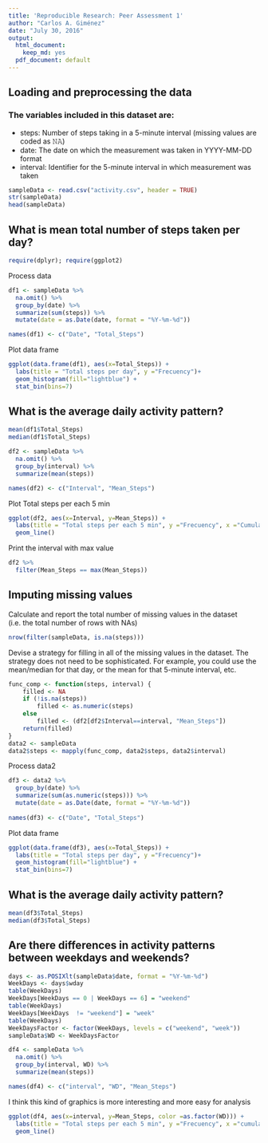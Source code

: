 ```yaml
---
title: 'Reproducible Research: Peer Assessment 1'
author: "Carlos A. Giménez"
date: "July 30, 2016"
output:
  html_document:
    keep_md: yes
  pdf_document: default
---
```



## Loading and preprocessing the data
### The variables included in this dataset are:

- steps: Number of steps taking in a 5-minute interval (missing values are 
coded as 𝙽𝙰)
- date: The date on which the measurement was taken in YYYY-MM-DD format
- interval: Identifier for the 5-minute interval in which measurement was taken

```r
sampleData <- read.csv("activity.csv", header = TRUE)
str(sampleData)
head(sampleData)
```
## What is mean total number of steps taken per day?
```r
require(dplyr); require(ggplot2)
```
Process data
```r
df1 <- sampleData %>%
  na.omit() %>%
  group_by(date) %>%
  summarize(sum(steps)) %>%
  mutate(date = as.Date(date, format = "%Y-%m-%d"))

names(df1) <- c("Date", "Total_Steps")
```
Plot data frame
```r
ggplot(data.frame(df1), aes(x=Total_Steps)) + 
  labs(title = "Total steps per day", y ="Frecuency")+
  geom_histogram(fill="lightblue") +
  stat_bin(bins=7)
```

## What is the average daily activity pattern?
```r
mean(df1$Total_Steps)
median(df1$Total_Steps)
```

```r
df2 <- sampleData %>%
  na.omit() %>%
  group_by(interval) %>%
  summarize(mean(steps))

names(df2) <- c("Interval", "Mean_Steps")
```
Plot Total steps per each 5 min
```r
ggplot(df2, aes(x=Interval, y=Mean_Steps)) + 
  labs(title = "Total steps per each 5 min", y ="Frecuency", x ="Cumulative minutes")+
  geom_line()
```

Print the interval with max value 

```r
df2 %>% 
  filter(Mean_Steps == max(Mean_Steps)) 
```

## Imputing missing values
Calculate and report the total number of missing values in the dataset (i.e. the total number of rows with NAs)

```r
nrow(filter(sampleData, is.na(steps)))
```

Devise a strategy for filling in all of the missing values in the dataset. The strategy does not need to be sophisticated. For example, you could use the mean/median for that day, or the mean for that 5-minute interval, etc.

```r
func_comp <- function(steps, interval) {
    filled <- NA
    if (!is.na(steps))
        filled <- as.numeric(steps)
    else
        filled <- (df2[df2$Interval==interval, "Mean_Steps"])
    return(filled)
}
data2 <- sampleData
data2$steps <- mapply(func_comp, data2$steps, data2$interval)
```
Process data2
```r
df3 <- data2 %>%
  group_by(date) %>%
  summarize(sum(as.numeric(steps))) %>% 
  mutate(date = as.Date(date, format = "%Y-%m-%d"))
  
names(df3) <- c("Date", "Total_Steps")
```
Plot data frame
```r
ggplot(data.frame(df3), aes(x=Total_Steps)) + 
  labs(title = "Total steps per day", y ="Frecuency")+
  geom_histogram(fill="lightblue") +
  stat_bin(bins=7)
```

## What is the average daily activity pattern?
```r
mean(df3$Total_Steps)
median(df3$Total_Steps)
```

## Are there differences in activity patterns between weekdays and weekends?

```r
days <- as.POSIXlt(sampleData$date, format = "%Y-%m-%d")
WeekDays <- days$wday
table(WeekDays)
WeekDays[WeekDays == 0 | WeekDays == 6] = "weekend"
table(WeekDays)
WeekDays[WeekDays  != "weekend"] = "week"
table(WeekDays)
WeekDaysFactor <- factor(WeekDays, levels = c("weekend", "week"))
sampleData$WD <- WeekDaysFactor

df4 <- sampleData %>%
  na.omit() %>%
  group_by(interval, WD) %>%
  summarize(mean(steps))

names(df4) <- c("interval", "WD", "Mean_Steps")

```
I think this kind of graphics is more interesting and more easy
for analysis
```r
ggplot(df4, aes(x=interval, y=Mean_Steps, color =as.factor(WD))) + 
  labs(title = "Total steps per each 5 min", y ="Frecuency", x ="cumulative minutes")+
  geom_line()
```
